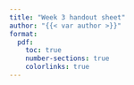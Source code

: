 ```yaml
---
title: "Week 3 handout sheet"
author: "{{< var author >}}"
format:   
  pdf:
    toc: true
    number-sections: true
    colorlinks: true
---
```

